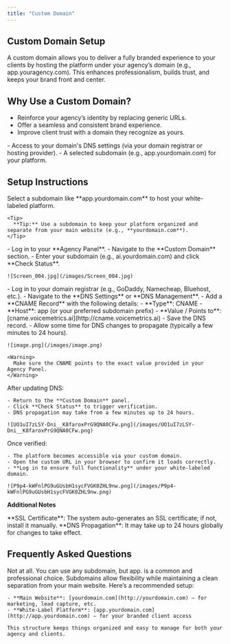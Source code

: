 ```yaml
---
title: "Custom Domain"
---
```


## **Custom Domain Setup**

A custom domain allows you to deliver a fully branded experience to your clients by hosting the platform under your agency’s domain (e.g., app.youragency.com). This enhances professionalism, builds trust, and keeps your brand front and center.

## **Why Use a Custom Domain?**

- Reinforce your agency’s identity by replacing generic URLs.
- Offer a seamless and consistent brand experience.
- Improve client trust with a domain they recognize as yours.

<Accordion title="Before setting up your custom domain" iconType="regular">
  - Access to your domain's DNS settings (via your domain registrar or hosting provider).
  - A selected subdomain (e.g., app.yourdomain.com) for your platform.
</Accordion>

## **Setup Instructions**

<Steps>
  <Step title="Choose Your Custom Domain" stepNumber={1} titleSize="p">
    Select a subdomain like **app.yourdomain.com** to host your white-labeled platform.

    <Tip>
      **Tip:** Use a subdomain to keep your platform organized and separate from your main website (e.g., **yourdomain.com**).
    </Tip>
  </Step>
  <Step title="Add Your Domain in the Agency Panel" stepNumber={2} titleSize="p">
    - Log in to your **Agency Panel**.
    - Navigate to the **Custom Domain** section.
    - Enter your subdomain (e.g., ai.yourdomain.com) and click **Check Status**.

    ![Screen_004.jpg](/images/Screen_004.jpg)
  </Step>
  <Step title="Update DNS Records" stepNumber={3} titleSize="p">
    - Log in to your domain registrar (e.g., GoDaddy, Namecheap, Bluehost, etc.).
    - Navigate to the **DNS Settings** or **DNS Management**.
    - Add a **CNAME Record** with the following details:
      - **Type**: CNAME
      - **Host**: app (or your preferred subdomain prefix)
      - **Value / Points to**: [cname.voicemetrics.ai](http://cname.voicemetrics.ai)
    - Save the DNS record.
    - Allow some time for DNS changes to propagate (typically a few minutes to 24 hours).

    ![image.png](/images/image.png)

    <Warning>
      Make sure the CNAME points to the exact value provided in your Agency Panel.
    </Warning>
  </Step>
  <Step title="Verify the Domain" stepNumber={4} titleSize="p">
    After updating DNS:

    - Return to the **Custom Domain** panel.
    - Click **Check Status** to trigger verification.
    - DNS propagation may take from a few minutes up to 24 hours.

    ![UO1uI7zLSY-Dni__K8faroxPrG9QNA0CFw.png](/images/UO1uI7zLSY-Dni__K8faroxPrG9QNA0CFw.png)
  </Step>
  <Step title="Go Live with Your Custom Domain" stepNumber={5} titleSize="p">
    Once verified:

    - The platform becomes accessible via your custom domain.
    - Open the custom URL in your browser to confirm it loads correctly.
    - **Log in to ensure full functionality** under your white-labeled domain.

    ![P9p4-kWFnlPG9uGUsbH1sycFVGK0ZHL9nw.png](/images/P9p4-kWFnlPG9uGUsbH1sycFVGK0ZHL9nw.png)
  </Step>
</Steps>

**Additional Notes**

<Check>
  **SSL Certificate**: The system auto-generates an SSL certificate; if not, install it manually.
</Check>

<Check>
  **DNS Propagation**: It may take up to 24 hours globally for changes to take effect.
</Check>

## **Frequently Asked Questions**

<AccordionGroup>
  <Accordion title="1. Do I have to use app.mydomain.com?">
    Not at all. You can use any subdomain, but app. is a common and professional choice. Subdomains allow flexibility while maintaining a clean separation from your main website.
  </Accordion>
  <Accordion title="2. What’s the best practice for domain usage?">
    Here’s a recommended setup:

    - **Main Website**: [yourdomain.com](http://yourdomain.com) – for marketing, lead capture, etc.
    - **White-Label Platform**: [app.yourdomain.com](http://app.yourdomain.com) – for your branded client access

    This structure keeps things organized and easy to manage for both your agency and clients.
  </Accordion>
</AccordionGroup>